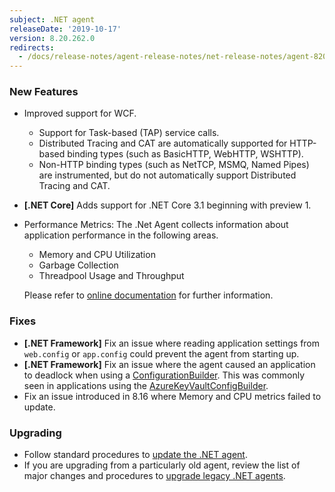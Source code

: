 ```yaml
---
subject: .NET agent
releaseDate: '2019-10-17'
version: 8.20.262.0
redirects:
  - /docs/release-notes/agent-release-notes/net-release-notes/agent-820xxx0
---
```


### New Features

* Improved support for WCF.

  * Support for Task-based (TAP) service calls.
  * Distributed Tracing and CAT are automatically supported for HTTP-based binding types (such as BasicHTTP, WebHTTP, WSHTTP).
  * Non-HTTP binding types (such as NetTCP, MSMQ, Named Pipes) are instrumented, but do not automatically support Distributed Tracing and CAT.
* **\[.NET Core]** Adds support for .NET Core 3.1 beginning with preview 1.
* Performance Metrics: The .Net Agent collects information about application performance in the following areas.

  * Memory and CPU Utilization
  * Garbage Collection
  * Threadpool Usage and Throughput

  Please refer to [online documentation](https://docs.newrelic.com/docs/agents/net-agent/other-features/net-performance-metrics) for further information.

### Fixes

* **\[.NET Framework]** Fix an issue where reading application settings from `web.config` or `app.config` could prevent the agent from starting up.
* **\[.NET Framework]** Fix an issue where the agent caused an application to deadlock when using a [ConfigurationBuilder](https://docs.microsoft.com/en-us/aspnet/config-builder). This was commonly seen in applications using the [AzureKeyVaultConfigBuilder](https://www.nuget.org/packages/Microsoft.Configuration.ConfigurationBuilders.Azure/).
* Fix an issue introduced in 8.16 where Memory and CPU metrics failed to update.

### Upgrading

* Follow standard procedures to [update the .NET agent](/docs/agents/net-agent/installation-configuration/update-net-agent).
* If you are upgrading from a particularly old agent, review the list of major changes and procedures to [upgrade legacy .NET agents](/docs/agents/net-agent/troubleshooting/upgrade-legacy-net-agents).
